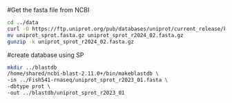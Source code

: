 
#Get the fasta file from NCBI 
```bash
cd ../data
curl -O https://ftp.uniprot.org/pub/databases/uniprot/current_release/knowledgebase/complete/uniprot_sprot.fasta.gz
mv uniprot_sprot.fasta.gz uniprot_sprot_r2024_02.fasta.gz
gunzip -k uniprot_sprot_r2024_02.fasta.gz
```
#create database using SP
```bash
mkdir ../blastdb
/home/shared/ncbi-blast-2.11.0+/bin/makeblastdb \
-in ../Fish541-rnaseq/uniprot_sprot_r2023_01.fasta \
-dbtype prot \
-out ../blastdb/uniprot_sprot_r2023_01
```



